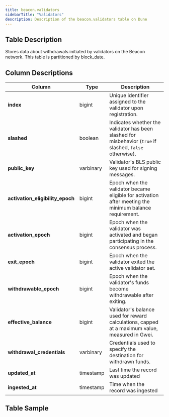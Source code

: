 ```yaml
---
title: beacon.validators
sidebarTitle: "Validators"
description: Description of the beacon.validators table on Dune
---
```


## Table Description
Stores data about withdrawals initiated by validators on the Beacon network. This table is partitioned by block_date.

## Column Descriptions
| **Column**                     | **Type**   | **Description**                                                                                   |
|--------------------------------|------------|---------------------------------------------------------------------------------------------------|
| **index**                      | bigint     | Unique identifier assigned to the validator upon registration.                                    |
| **slashed**                    | boolean    | Indicates whether the validator has been slashed for misbehavior (`true` if slashed, `false` otherwise). |
| **public_key**                 | varbinary  | Validator's BLS public key used for signing messages.                                             |
| **activation_eligibility_epoch** | bigint   | Epoch when the validator became eligible for activation after meeting the minimum balance requirement. |
| **activation_epoch**           | bigint     | Epoch when the validator was activated and began participating in the consensus process.           |
| **exit_epoch**                 | bigint     | Epoch when the validator exited the active validator set.                                          |
| **withdrawable_epoch**         | bigint     | Epoch when the validator's funds become withdrawable after exiting.                                |
| **effective_balance**          | bigint     | Validator's balance used for reward calculations, capped at a maximum value, measured in Gwei.     |
| **withdrawal_credentials**     | varbinary  | Credentials used to specify the destination for withdrawn funds.                                   |
| **updated_at**                 | timestamp  | Last time the record was updated                                                                   |
| **ingested_at**                | timestamp  | Time when the record was ingested                                                                  |


## Table Sample


<TableSample tableSchema="beacon" tableName="withdrawals" />
